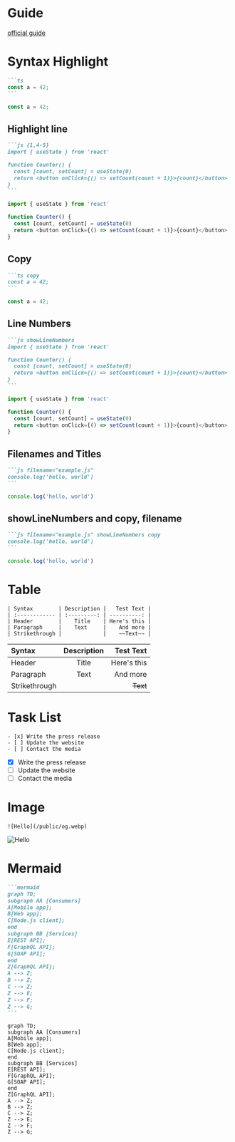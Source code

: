 # Guide

[official guide](https://nextra.site/docs/guide/markdown)

# Syntax Highlight

~~~markdown
```ts
const a = 42;
```
~~~

```ts
const a = 42;
```

## Highlight line

~~~markdown
```js {1,4-5}
import { useState } from 'react'

function Counter() {
  const [count, setCount] = useState(0)
  return <button onClick={() => setCount(count + 1)}>{count}</button>
}
```
~~~

```js {1,4-5}
import { useState } from 'react'

function Counter() {
  const [count, setCount] = useState(0)
  return <button onClick={() => setCount(count + 1)}>{count}</button>
}
```

## Copy

~~~markdown
```ts copy
const a = 42;
```
~~~

```ts copy
const a = 42;
```

## Line Numbers

~~~markdown
```js showLineNumbers
import { useState } from 'react'

function Counter() {
  const [count, setCount] = useState(0)
  return <button onClick={() => setCount(count + 1)}>{count}</button>
}
```
~~~

```js showLineNumbers
import { useState } from 'react'

function Counter() {
  const [count, setCount] = useState(0)
  return <button onClick={() => setCount(count + 1)}>{count}</button>
}
```

## Filenames and Titles

~~~markdown
```js filename="example.js"
console.log('hello, world')
```
~~~

```js filename="example.js"
console.log('hello, world')
```

## showLineNumbers and copy, filename

~~~markdown
```js filename="example.js" showLineNumbers copy
console.log('hello, world')
```
~~~

```js filename="example.js" showLineNumbers copy
console.log('hello, world')
```

# Table

```
| Syntax        | Description |   Test Text |
| :------------ | :---------: | ----------: |
| Header        |    Title    | Here's this |
| Paragraph     |    Text     |    And more |
| Strikethrough |             |    ~~Text~~ |
```

| Syntax        | Description |   Test Text |
| :------------ | :---------: | ----------: |
| Header        |    Title    | Here's this |
| Paragraph     |    Text     |    And more |
| Strikethrough |             |    ~~Text~~ |

# Task List

```
- [x] Write the press release
- [ ] Update the website
- [ ] Contact the media
```

- [x] Write the press release
- [ ] Update the website
- [ ] Contact the media

# Image

```
![Hello](/public/og.webp)
```

![Hello](../public/og.webp)

# Mermaid

~~~markdown
```mermaid
graph TD;
subgraph AA [Consumers]
A[Mobile app];
B[Web app];
C[Node.js client];
end
subgraph BB [Services]
E[REST API];
F[GraphQL API];
G[SOAP API];
end
Z[GraphQL API];
A --> Z;
B --> Z;
C --> Z;
Z --> E;
Z --> F;
Z --> G;
```
~~~

```mermaid
graph TD;
subgraph AA [Consumers]
A[Mobile app];
B[Web app];
C[Node.js client];
end
subgraph BB [Services]
E[REST API];
F[GraphQL API];
G[SOAP API];
end
Z[GraphQL API];
A --> Z;
B --> Z;
C --> Z;
Z --> E;
Z --> F;
Z --> G;
```
